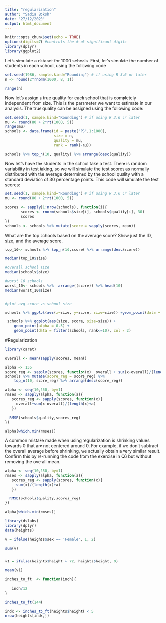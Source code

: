 ```yaml
---
title: "regularization"
author: "Sadia Boksh"
date: "27/12/2020"
output: html_document
---
```


```r
knitr::opts_chunk$set(echo = TRUE)
options(digits=7) #controls the # of significant digits
library(dplyr)
library(ggplot2)

```
Let's simulate a dataset for 1000 schools. First, let's simulate the number of students in each school, using the following code

```r

set.seed(1986, sample.kind="Rounding") # if using R 3.6 or later
n <- round(2^rnorm(1000, 8, 1))

range(n)
```

Now let's assign a true quality for each school that is completely independent from size. This is the parameter we want to estimate in our analysis. The true quality can be assigned using the following code:

```r

set.seed(1, sample.kind="Rounding") # if using R 3.6 or later
mu <- round(80 + 2*rt(1000, 5))
range(mu)
schools <- data.frame(id = paste("PS",1:1000),
                      size = n,
                      quality = mu,
                      rank = rank(-mu))

schools %>% top_n(10, quality) %>% arrange(desc(quality))
```

Now let's have the students in the school take a test. There is random variability in test taking, so we will simulate the test scores as normally distributed with the average determined by the school quality with a standard deviation of 30 percentage points. This code will simulate the test scores:

```r

set.seed(1, sample.kind="Rounding") # if using R 3.6 or later
mu <- round(80 + 2*rt(1000, 5))

scores <- sapply(1:nrow(schools), function(i){
       scores <- rnorm(schools$size[i], schools$quality[i], 30)
       scores
})
schools <- schools %>% mutate(score = sapply(scores, mean))

```

What are the top schools based on the average score? Show just the ID, size, and the average score.

```r

top_10<- schools %>% top_n(10,score) %>% arrange(desc(score))

median(top_10$size)

#overall school size
median(schools$size)

#worst 10 schools
worst_10<- schools %>%  arrange((score)) %>% head(10)
median(worst_10$size)


#plot avg score vs school size

schools %>% ggplot(aes(x=size, y=score, size=size)) +geom_point(data = filter(schools, rank<=10), col = 2) +geom_smooth()

 schools %>% ggplot(aes(size, score, size=size)) +
	geom_point(alpha = 0.5) +
	geom_point(data = filter(schools, rank<=10), col = 2)

```


#Regularization

```r
library(caret)

overall <- mean(sapply(scores, mean))

alpha <- 135
score_reg <- sapply(scores, function(x)  overall + sum(x-overall)/(length(x)+alpha))
schools %>% mutate(score_reg = score_reg) %>%
	top_n(10, score_reg) %>% arrange(desc(score_reg))

alpha <- seq(10,250, by=1)
rmses <- sapply(alpha, function(a){
   scores_reg <- sapply(scores, function(x){
     overall+sum(x-overall)/(length(x)+a)
   })
  
  RMSE(schools$quality,scores_reg)
})

alpha[which.min(rmses)]
```

A common mistake made when using regularization is shrinking values towards 0 that are not centered around 0. For example, if we don't subtract the overall average before shrinking, we actually obtain a very similar result. Confirm this by re-running the code from the exercise in Q6 but without removing the overall mean.

```r

alpha <- seq(10,250, by=1)
rmses <- sapply(alpha, function(a){
   scores_reg <- sapply(scores, function(x){
     sum(x)/(length(x)+a)
   })
  
  RMSE(schools$quality,scores_reg)
})

alpha[which.min(rmses)]
```


```r
library(dslabs)
library(dplyr)
data(heights)

v = ifelse(heights$sex == 'Female', 1, 2)

sum(v)


v1 = ifelse(heights$height > 72, heights$height, 0)

mean(v1)

inches_to_ft  <- function(inch){
   
   inch/12
}

inches_to_ft(144)

indx <- inches_to_ft(heights$height) < 5
nrow(heights[indx,])
```

